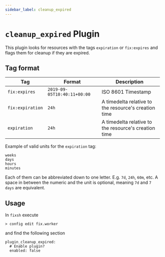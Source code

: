 ```yaml
---
sidebar_label: cleanup_expired
---
```


# `cleanup_expired` Plugin

This plugin looks for resources with the tags `expiration` or `fix:expires` and flags them for cleanup if they are expired.

## Tag format

| Tag              | Format                      | Description                                          |
| ---------------- | --------------------------- | ---------------------------------------------------- |
| `fix:expires`    | `2019-09-05T10:40:11+00:00` | ISO 8601 Timestamp                                   |
| `fix:expiration` | `24h`                       | A timedelta relative to the resource's creation time |
| `expiration`     | `24h`                       | A timedelta relative to the resource's creation time |

Example of valid units for the `expiration` tag:

```
weeks
days
hours
minutes
```

Each of them can be abbreviated down to one letter. E.g. `7d`, `24h`, `60m`, etc. A space in between the numeric and the unit is optional, meaning `7d` and `7 days` are equivalent.

## Usage

In `fixsh` execute

```
> config edit fix.worker
```

and find the following section

```
plugin_cleanup_expired:
  # Enable plugin?
  enabled: false
```
